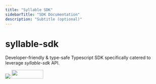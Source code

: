 ```yaml
---
title: "Syllable SDK"
sidebarTitle: "SDK Documentation"
description: "Subtitle (optional)"
---
```


# syllable-sdk

Developer-friendly & type-safe Typescript SDK specifically catered to leverage *syllable-sdk* API.

<div align="left">
    <a href="https://www.speakeasy.com/?utm_source=syllable-sdk&utm_campaign=typescript"><img src="https://custom-icon-badges.demolab.com/badge/-Built%20By%20Speakeasy-212015?style=for-the-badge&logoColor=FBE331&logo=speakeasy&labelColor=545454" /></a>
    <a href="https://opensource.org/licenses/MIT">
        <img src="https://img.shields.io/badge/License-MIT-blue.svg" style="width: 100px; height: 28px;" />
    </a>
</div>